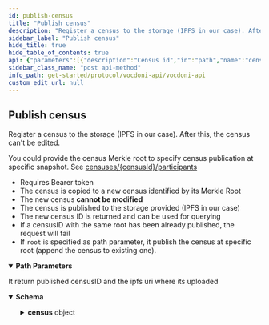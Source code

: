 ```yaml
---
id: publish-census
title: "Publish census"
description: "Register a census to the storage (IPFS in our case). After this, the census can't be edited."
sidebar_label: "Publish census"
hide_title: true
hide_table_of_contents: true
api: {"parameters":[{"description":"Census id","in":"path","name":"censusID","required":true,"schema":{"type":"string"}}],"responses":{"200":{"content":{"application/json":{"schema":{"properties":{"census":{"properties":{"censusID":{"type":"string"},"uri":{"type":"string"}},"type":"object"}},"type":"object"}}},"description":"It return published censusID and the ipfs uri where its uploaded"}},"security":[{"BasicAuth":[]}],"tags":["Censuses"],"description":"Register a census to the storage (IPFS in our case). After this, the census can't be edited. \n        \nYou could provide the census Merkle root to specify census publication at specific snapshot. See [censuses/{censusId}/participants](census-add-participants-to-census)\n\n- Requires Bearer token\n- The census is copied to a new census identified by its Merkle Root\n- The new census **cannot be modified**\n- The census is published to the storage provided (IPFS in our case)\n- The new census ID is returned and can be used for querying\n- If a censusID with the same root has been already published, the request will fail\n- If `root` is specified as path parameter, it publish the census at specific  root (append the census to existing one).","method":"post","path":"/censuses/{censusID}/publish","servers":[{"url":"https://api-dev.vocdoni.net/v2"}],"securitySchemes":{"BasicAuth":{"scheme":"basic","type":"http"}},"info":{"contact":{},"description":"The Vocdoni API is a REST API that substitutes the previous RPCs in order to make it easier for  developers/integrators to build on top of the voting protocol. This API facilitates creating votings using Vocdoni, without the hassle of learning a complex blockchain platform, allowing to perform all the features that enable the voting protocol such as creating an account, entity, voting process, census & vote, abstracting as much as possible the complexity and offering simple and straightforward methods to perform those actions. \n\nYou can review the API endpoints documentation in this section, the main entities are:\n\n- [**Chain**](chain): The Vocdoni blockchain is named Vochain. It is a Byzantine fault-tolerant network based on Tendermint that executes the Vocdoni Protocol logic represented as a state machine. Its main purpose is to register votes in a  decentralized and verifiable format. In those endpoints, you can consult the state of the chain, transactions costs,  list organizations and get more Vochain info.\n- [**Accounts**](accounts): Identified by an Ethereum like address. An account can create and manage elections, transfer tokens, give power to other accounts on his behalf (delegates) and manage its metadata.\n- [**Elections**](elections): Is a rule-set of options and requirements for creating a process in which people vote a series of options. To know more about the params of an election and its lifecycle go [here](../get-started/intro#23-elections). In this section you will find all information related to an election as its information, election keys, submitted votes & how to create a new election.\n- [**Censuses**](censuses): The census is a key component of any voting process. It specifies the set of users (identified by a public key or address) eligible for participating in an election. To understand more about the Censuses you can check [here](../get-started/intro#21-the-census). Here you will be able to get censuses information like the Merkle root, total weight & size, import/export the censuses and create new ones.\n- [**Votes**](votes): All the information related to the vote issued by a participant in a vote, you can check the validity of the vote, consult your information and send a vote.\n- [**SIK**](sik): The Secret Identity Key is a user-generated piece of information that proves the user's identity without revealing it. It is the hash of the user's address, the signature of a public message and an optional secret part. It is used to ensure anonymous voting. All registered accounts or anonymous voters must register a SIK, and they are all stored in a Merkle tree. The `/siks` endpoints help to generate a proof of membership, get the current valid SIK roots, or check if an account has a valid SIK.\n\n\n### Errors \n\nBackend error messages list are defined here: https://github.com/vocdoni/vocdoni-node/blob/master/api/errors.go\n\nAbout the **204 no content** error: this message will be returned only if the asset being queried cannot be found but no other errors have occurred. This response is commonly used to prevent Javascript errors that may arise when a client is waiting for a  transaction to be published. During this waiting period, the client can repeatedly query the endpoint until a  successful response with a status code of 200 is received, thereby avoiding any errors that may occur due to the transaction not being published yet.","title":"Vocdoni API","version":"2.0.0"},"postman":{"name":"Publish census","description":{"content":"Register a census to the storage (IPFS in our case). After this, the census can't be edited. \n        \nYou could provide the census Merkle root to specify census publication at specific snapshot. See [censuses/{censusId}/participants](census-add-participants-to-census)\n\n- Requires Bearer token\n- The census is copied to a new census identified by its Merkle Root\n- The new census **cannot be modified**\n- The census is published to the storage provided (IPFS in our case)\n- The new census ID is returned and can be used for querying\n- If a censusID with the same root has been already published, the request will fail\n- If `root` is specified as path parameter, it publish the census at specific  root (append the census to existing one).","type":"text/plain"},"url":{"path":["censuses",":censusID","publish"],"host":["{{baseUrl}}"],"query":[],"variable":[{"disabled":false,"description":{"content":"(Required) Census id","type":"text/plain"},"type":"any","value":"","key":"censusID"}]},"header":[{"key":"Accept","value":"application/json"}],"method":"POST","auth":{"type":"basic","basic":[{"type":"any","value":"<Basic Auth Username>","key":"username"},{"type":"any","value":"<Basic Auth Password>","key":"password"}]}}}
sidebar_class_name: "post api-method"
info_path: get-started/protocol/vocdoni-api/vocdoni-api
custom_edit_url: null
---
```



## Publish census



Register a census to the storage (IPFS in our case). After this, the census can't be edited. 
        
You could provide the census Merkle root to specify census publication at specific snapshot. See [censuses/{censusId}/participants](census-add-participants-to-census)

- Requires Bearer token
- The census is copied to a new census identified by its Merkle Root
- The new census **cannot be modified**
- The census is published to the storage provided (IPFS in our case)
- The new census ID is returned and can be used for querying
- If a censusID with the same root has been already published, the request will fail
- If `root` is specified as path parameter, it publish the census at specific  root (append the census to existing one).

<details style={{"marginBottom":"1rem"}} data-collapsed={false} open={true}><summary style={{}}><strong>Path Parameters</strong></summary><div><ul><ParamsItem className={"paramsItem"} param={{"description":"Census id","in":"path","name":"censusID","required":true,"schema":{"type":"string"}}}></ParamsItem></ul></div></details><div><ApiTabs><TabItem label={"200"} value={"200"}><div>

It return published censusID and the ipfs uri where its uploaded

</div><div><MimeTabs schemaType={"response"}><TabItem label={"application/json"} value={"application/json"}><SchemaTabs><TabItem label={"Schema"} value={"Schema"}><details style={{}} data-collapsed={false} open={true}><summary style={{"textAlign":"left"}}><strong>Schema</strong></summary><div style={{"textAlign":"left","marginLeft":"1rem"}}></div><ul style={{"marginLeft":"1rem"}}><SchemaItem collapsible={true} className={"schemaItem"}><details style={{}}><summary style={{}}><strong>census</strong><span style={{"opacity":"0.6"}}> object</span></summary><div style={{"marginLeft":"1rem"}}><SchemaItem collapsible={false} name={"censusID"} required={false} deprecated={undefined} schemaDescription={undefined} schemaName={"string"} qualifierMessage={undefined} defaultValue={undefined}></SchemaItem><SchemaItem collapsible={false} name={"uri"} required={false} deprecated={undefined} schemaDescription={undefined} schemaName={"string"} qualifierMessage={undefined} defaultValue={undefined}></SchemaItem></div></details></SchemaItem></ul></details></TabItem><TabItem label={"Example (from schema)"} value={"Example (from schema)"}><ResponseSamples responseExample={"{\n  \"census\": {\n    \"censusID\": \"string\",\n    \"uri\": \"string\"\n  }\n}"} language={"json"}></ResponseSamples></TabItem></SchemaTabs></TabItem></MimeTabs></div></TabItem></ApiTabs></div>
      